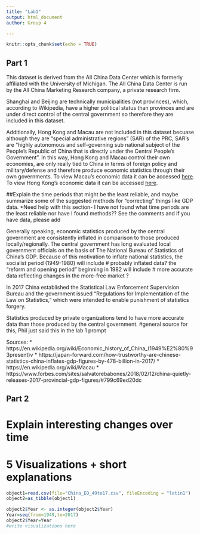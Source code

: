 ```yaml
---
title: "Lab1"
output: html_document
author: Group 4

---
```


```r
knitr::opts_chunk$set(echo = TRUE)
```

## Part 1
This dataset is derived from the All China Data Center which is formerly affiliated with the University of Michigan. The All China Data Center is run by the All China Marketing Research company, a private research firm. 

Shanghai and Beijing are technically municipalities (not provinces), which, according to Wikipedia, have a higher political status than provinces and are under direct control of the central government so therefore they are included in this dataset. 

Additionally, Hong Kong and Macau are not included in this dataset becuase although they are "special administrative regions" (SAR) of the PRC, SAR's are "highly autonomous and self-governing sub national subject of the People's Republic of China that is directly under the Central People's Government". In this way, Hong Kong and Macau control their own economies, are only really tied to China in terms of foreign policy and military/defense and therefore produce economic statistics through their own governments. To view Macau's economic data it can be accessed [here](https://www.gov.mo/en/about-macao-sar/statistics/). To view Hong Kong's economic data it can be accessed [here](https://www.hkeconomy.gov.hk/en/situation/index.htm).


##Explain the time periods that might be the least reliable, and maybe summarize some of the suggested methods for “correcting” things like GDP data. *Need help with this section- I have not found what time periods are the least reliable nor have I found methods?? See the comments and if you have data, please add

Generally speaking, economic statistics produced by the central government are consistently inflated in comparison to those produced locally/regionally. The central government has long evaluated local government officials on the basis of The National Bureau of Statistics of China's GDP. Because of this motivation to inflate national statistics, the socialist period (1949-1980) will include 
# probably inflated data?
the "reform and opening period" beginning in 1982 will include 
# more accurate data reflecting changes in the more-free market ?

In 2017 China established the Statistical Law Enforcement Supervision Bureau and the government issued “Regulations for Implementation of the Law on Statistics,” which were intended to enable punishment of statistics forgery. 

Statistics produced by private organizations tend to have more accurate data than those produced by the central government.
#general source for this, Phil just said this in the lab 1 prompt

Sources: 
* https://en.wikipedia.org/wiki/Economic_history_of_China_(1949%E2%80%93present)v
* https://japan-forward.com/how-trustworthy-are-chinese-statistics-china-inflates-gdp-figures-by-478-billion-in-2017/
* https://en.wikipedia.org/wiki/Macau
* https://www.forbes.com/sites/salvatorebabones/2018/02/12/china-quietly-releases-2017-provincial-gdp-figures/#799c69ed20dc

## Part 2 

# Explain interesting changes over time

# 5 Visualizations + short explanations

```r
object1=read.csv(file="China_EO_49to17.csv", fileEncoding = "latin1")
object2=as_tibble(object1)

object2$Year <- as.integer(object2$Year)
Year=seq(from=1949,to=2017)
object2$Year=Year
#write visualizations here
```


